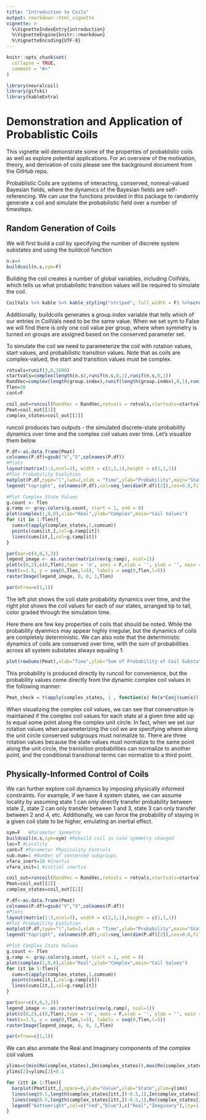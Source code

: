 ```yaml
---
title: "Introduction to Coils"
output: rmarkdown::html_vignette
vignette: >
  %\VignetteIndexEntry{introduction}
  %\VignetteEngine{knitr::rmarkdown}
  %\VignetteEncoding{UTF-8}
---
```


```r
knitr::opts_chunk$set(
  collapse = TRUE,
  comment = "#>"
)
```

```r
library(neuralcoil)
library(gifski)
library(kableExtra)
```

# Demonstration and Application of Probablistic Coils

This vignette will demonstrate some of the properties of probablistic coils as well as explore potential applications. For an overview of the motivation, theory, and derivation of coils please see the background document from the GitHub repo. 


Probablistic Coils are systems of interacting, conserved, nonreal-valued Bayesian fields, where the dynamics of the Bayesian fields are self-referencing. We can use the functions provided in this package to randomly generate a coil and simulate the probabilistic field over a number of timesteps. 

## Random Generation of Coils

We will first build a coil by specifying the number of discrete system substates and using the buildcoil function

```r
n.s=4
buildcoil(n.s,sym=F)
```

Building the coil creates a number of global variables, including CoilVals, which tells us what probabilistic transition values will be required to simulate the coil.
```r
CoilVals %>% kable %>% kable_styling("striped", full_width = F) %>%scroll_box(height='250px')
```

Additionally, buildcoils generates a group.index variable that tells which of our entries in CoilVals need to be the same value. When we set sym to False we will find there is only one coil value per group, where when symmetry is turned on groups are assigned based on the conserved parameter set. 

To simulate the coil we need to parameterize the coil with rotation values, start values, and probabilistic transition values. Note that as coils are complex-valued, the start and transition values must be complex. 
```r
rotvals=runif(3,0,1000)
startvals=complex(length(n.s),runif(n.s,0,1),runif(n.s,0,1))
RandVec=complex(length(group.index),runif(length(group.index),0,1),runif(length(group.index),0,1))
Tlen=30
cont=F

coil_out=runcoil(RandVec = RandVec,rotvals = rotvals,startvals=startvals)
Pmat=coil_out[[1]]
complex_states=coil_out[[2]]
```

runcoil produces two outputs - the simulated discrete-state probability dynamics over time and the complex coil values over time. Let's visualize them below

```r
P.df<-as.data.frame(Pmat)
colnames(P.df)=gsub("V","S",colnames(P.df))
#Plots
layout(matrix(1:3,ncol=3), width = c(2,2,1),height = c(1,1,1))
#Plot Probability Evolution
matplot(P.df,type="l",lwd=2,xlab = "Time",ylab="Probability",main="State Probability Dynamics")
legend("topright", colnames(P.df),col=seq_len(dim(P.df)[2]),cex=0.8,fill=seq_len(dim(P.df)[2]))

#Plot Complex State Values
g.count <- Tlen
g.ramp <- gray.colors(g.count, start = 1, end = 0)
plot(complex(1,0,0),xlab="Real",ylab="Complex",main="Coil Values")
for (it in 1:Tlen){
  cums=t(apply(complex_states,1,cumsum))
  points(cums[it,],col=g.ramp[it])
  lines(cums[it,],col=g.ramp[it])
}

par(mar=c(4,0,3,3))
legend_image <- as.raster(matrix(rev(g.ramp), ncol=1))
plot(c(0,2),c(0,Tlen),type = 'n', axes = F,xlab = '', ylab = '', main = 'Time')
text(x=1.5, y = seq(0,Tlen,l=5), labels = seq(0,Tlen,l=5))
rasterImage(legend_image, 0, 0, 1,Tlen)

par(mfrow=c(1,1))
```
The left plot shows the coil state probability dynamics over time, and the right plot shows the coil values for each of our states, arranged tip to tail, color graded through the simulation time. 

Here there are few key properties of coils that should be noted. While the probability dyanmics may appear highly irregular, but the dynamics of coils are completely deterministic. We can also note that the deterministic dynamics of coils are conserved over time, with the sum of probabilities across all system substates always equaling 1:

```r
plot(rowSums(Pmat),xlab="Time",ylab="Sum of Probability of Coil Substates",ylim=c(0.990,1.010))
```

This probability is produced directly by runcoil for convenience, but the probability values come directly from the dynamic complex coil values in the following manner:

```r
Pmat_check = t(apply(complex_states, 1 , function(x) Re(x*Conj(sum(x)))))
```

When visualizing the complex coil values, we can see that conservation is maintained if the complex coil values for each state at a given time add up to equal some point along the complex unit circle. In fact, when we set our rotation values when parameterizing the coil we are specifying where along the unit circle conserved subgroups must normalize to. There are three rotation values because the state values must normalize to the same point along the unit circle, the tranisition probabilities can normalize to another point, and the conditional transitional terms can normalize to a third point.  

## Physically-Informed Control of Coils

We can further explore coil dynamics by imposing physically informed constraints. For example, if we have 4 system states, we can assume locality by assuming state 1 can only directly transfer probability between state 2, state 2 can only transfer between 1 and 3, state 3 can only transfer between 2 and 4, etc. Additionally, we can force the probability of staying in a given coil state to be higher, emulating an inertial effect.

```r
sym=F   #Parameter Symmetry
buildcoil(n.s,sym=sym) #Rebuild coil in case symmetry changed
loc=T #Locality
cont=T #Parameter Physicality Controls
sub.num=1 #Number of conserved subgroups
vfara_inert=10 #inertia
vfara_init=1 #initial inertia

coil_out=runcoil(RandVec = RandVec,rotvals = rotvals,startvals=startvals)
Pmat=coil_out[[1]]
complex_states=coil_out[[2]]

P.df<-as.data.frame(Pmat)
colnames(P.df)=gsub("V","S",colnames(P.df))
#Plots
layout(matrix(1:3,ncol=3), width = c(2,2,1),height = c(1,1,1))
#Plot Probability Evolution
matplot(P.df,type="l",lwd=2,xlab = "Time",ylab="Probability",main="State Probability Dynamics")
legend("topright", colnames(P.df),col=seq_len(dim(P.df)[2]),cex=0.8,fill=seq_len(dim(P.df)[2]))

#Plot Complex State Values
g.count <- Tlen
g.ramp <- gray.colors(g.count, start = 1, end = 0)
plot(complex(1,0,0),xlab="Real",ylab="Complex",main="Coil Values")
for (it in 1:Tlen){
  cums=t(apply(complex_states,1,cumsum))
  points(cums[it,],col=g.ramp[it])
  lines(cums[it,],col=g.ramp[it])
}

par(mar=c(4,0,3,3))
legend_image <- as.raster(matrix(rev(g.ramp), ncol=1))
plot(c(0,2),c(0,Tlen),type = 'n', axes = F,xlab = '', ylab = '', main = 'Time')
text(x=1.5, y = seq(0,Tlen,l=5), labels = seq(0,Tlen,l=5))
rasterImage(legend_image, 0, 0, 1,Tlen)

par(mfrow=c(1,1))
```

We can also animate the Real and Imaginary components of the complex coil values
```r
ylims=c(min(Re(complex_states),Im(complex_states)),max(Re(complex_states),Im(complex_states)))
ylims[2]=ylims[2]+0.1

for (itt in 1:Tlen){
  barplot(Pmat[itt,],space=0,ylab="Value",xlab="State",ylim=ylims)
  lines(seq(0.5,length(complex_states[itt,])-0.5,1),Im(complex_states[itt,]),col="blue",lwd=2)
  lines(seq(0.5,length(complex_states[itt,])-0.5,1),Re(complex_states[itt,]),col="red",lwd=2)
  legend("bottomright",col=c("red","blue"),c("Real","Imaginary"),lty=1,lwd=2)
}

```

